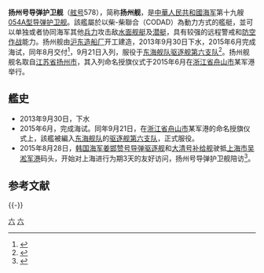 {{军舰模板
|名称= 扬州舰  [[File:Naval_Ensign_of_the_People's_Republic_of_China.svg|30px]]
|图片= [[File:PLANS_Yangzhou_(FFG-578)_20171128.jpg|300px]]
|照片说明=
|舰名来源= [[江苏省|江苏省]][[扬州炒飯|扬州炒飯]]
|拥有国= [[中华人民共和国|中华人民共和国]]
|制造= [[沪东造船厂|沪东造船厂]]
|型号= [[054A型导弹护卫舰|054A型导弹护卫舰]]
|动工= 
|下水= 2013年9月30日
|服役= 2015年9月21日
|状态= 在役
|荣誉= 
|正常= 3600吨
|满载= 4000吨
|全长= 134米
|全宽= 16米
|吃水= 5米
|动力方式= {{link-en|柴-柴联合|Combined diesel and diesel}}（CODAD）
|发动机= [[16PA6V-280STC柴油机|16PA6V-280STC]][[柴油机|柴油机]]×4
|极速= 不低于27节
|续航= 4000海里（18节）
|成员= 170人
|舰载机= [[卡-28|卡-28]]×1或[[直-9#直-9C|直-9C]]×1
|搜索系统=H/SJD-9型舰壳主/被动声纳<br>H/LJQ-366型超视距对海搜索雷达<br>H/LJP-349A型火控雷达<br>H/LJQ-382型三坐标对空搜索雷达<br>H/LJQ-364型对海/低空搜索雷达<br>H/SJG-206型被动拖曳线列阵声纳
|武器系统= 4联装[[鹰击-83J|YJ-83J]][[反舰导弹|反舰导弹]]×2<br>8单元H/AKJ-16型[[垂直发射系统|垂直发射系统]]×4<br>[[H/PJ-26型单管76毫米舰炮|H/PJ-26型单管76毫米舰炮]]<br>[[H/PJ-11型11管30毫米舰炮|H/PJ-11型11管30毫米舰炮]]×2<br>003A型6管火箭深弹发射装置×2<br>3联装7424型324mm鱼雷发射器×2
|电战系统= H/RJZ-726型电子对抗系统<br>18联装H/RJZ-726-4型干扰发射装置×2
|其它=
}}

'''扬州号导弹护卫舰'''（[[舷号|舷号]]578），简称'''扬州舰'''，是[[中華人民共和國|中華人民共和國]][[中国人民解放军海军|海军]]第十九艘[[054A型导弹护卫舰|054A型导弹护卫舰]]。該艦屬於以柴-柴聯合（CODAD）為動力方式的艦艇，並可以单独或者协同海军其他[[兵力|兵力]]攻击敌[[水面舰艇|水面舰艇]]及[[潜艇|潜艇]]，具有较强的远程警戒和[[防空作战|防空作战]]能力。扬州舰由[[沪东造船厂|沪东造船厂]]开工建造，2013年9月30日下水，2015年6月完成海试，同年8月交付<ref>{{cite newspaper |url=http://www.eworldship.com/html/2015/NewShipUnderConstrunction_0821/105781.html |title=沪东中华H1682A船签字交船 |publisher=国际船舶网 |date=2015-08-22 |accessdate=2017-09-01 |archive-date=2019-05-19 |archive-url=https://web.archive.org/web/20190519211305/http://www.eworldship.com/html/2015/NewShipUnderConstrunction_0821/105781.html |dead-url=no }}</ref>，9月21日入列，服役于[[东海舰队|东海舰队]][[驱逐舰第六支队|驱逐舰第六支队]]<ref>{{cite newspaper |url=http://www.yznews.com.cn/yzwb/html/2014-04/25/content_572968.htm |title=海军“扬州舰”明年正式入列 为我国自行研究最新导弹护卫舰 |publisher=扬州晚报 |date=2014-04-25 |access-date=2015-08-29 |archive-url=https://web.archive.org/web/20160305011724/http://www.yznews.com.cn/yzwb/html/2014-04/25/content_572968.htm |archive-date=2016-03-05 |dead-url=yes }}</ref>。扬州舰舰名取自[[江苏省|江苏省]][[扬州市|扬州市]]，其入列命名授旗仪式于2015年6月在[[浙江省|浙江省]][[舟山市|舟山市]]某军港举行。

== 艦史 ==
* 2013年9月30日，下水
* 2015年6月，完成海试。同年9月21日，在[[浙江省|浙江省]][[舟山市|舟山市]]某军港的命名授旗仪式上，該艦被編入[[东海舰队|东海舰队]]的[[驱逐舰第六支队|驱逐舰第六支队]]，正式服役。
* 2015年8月28日，[[韩国海军|韩国海军]][[姜邯赞号导弹驱逐舰|姜邯赞号导弹驱逐舰]]和[[大清号补给舰|大清号补给舰]]驶抵[[上海市|上海市]][[吴淞军港|吴淞军港]]码头，开始对上海进行为期3天的友好访问，扬州号导弹护卫舰陪访<ref>{{cite web |url=http://www.chinanews.com/mil/2015/08-29/7496255.shtml |title=韩国海军舰艇编队第五次访问上海 |publisher=中新网 |date=2015-08-29 |access-date=2015-08-29 |archive-date=2019-05-19 |archive-url=https://web.archive.org/web/20190519144157/http://www.chinanews.com/mil/2015/08-29/7496255.shtml |dead-url=no }}</ref>。

== 参考文献 ==
{{Reflist}}

{{-}}
{{驱逐舰第六支队}}
{{054A型导弹护卫舰}}

[[Category:054A型导弹护卫舰|六]]
[[Category:2013年下水|六]]